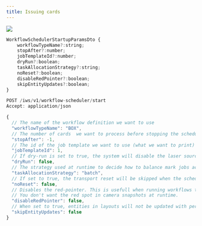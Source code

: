 ```yaml
---
title: Issuing cards
---
```





<Tabs>
<TabItem value="webapp" label="Web App">



<div className={"svg-content-container"}>
    <img src={imgIssuance} className={"flex-item"} />
</div>

</TabItem>

<TabItem value="api" label="API">

```jsx
WorkflowSchedulerStartupParamsDto {
    workflowTypeName?:string;
    stopAfter?:number;
    jobTemplateId?:number;
    dryRun?:boolean;
    taskAllocationStrategy?:string;
    noReset?:boolean;
    disableRedPointer?:boolean;
    skipEntityUpdates?:boolean;
}
```

```jsx title="HTTP - Starting the Workflow Scheduler"
POST /iws/v1/workflow-scheduler/start
Accept: application/json

{
  // The name of the workflow definition we want to use 
  "workflowTypeName": "BOX",
  // The number of cards  we want to process before stopping the scheduler, -1 means infinite
  "stopAfter": -1,
  // The id of the job template we want to use (what we want to print)
  "jobTemplateId": 1,
  // If dry-run is set to true, the system will disable the laser source
  "dryRun": false,
  // The strategy used at runtime to decide how to balance mark jobs across availabel laser modules
  "taskAllocationStrategy": "batch",
  // If set to true, the transport reset will be skipped when the scheduler is started
  "noReset": false,
  // Disables the red-pointer. This is usefull when running workflows that require xy auto-positioning in dry-run mode. 
  // You don't want the red spot in camera snapshots at runtime. 
  "disableRedPointer": false,
  // When set to true, entities in layouts will not be updated with personalization data, layouts will be printed as you see them
  "skipEntityUpdates": false
}

```

```json title="Response Body"
```

</TabItem>

</Tabs>

